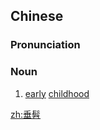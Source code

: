 ==Chinese==
{{zh-forms}}

===Pronunciation===
{{zh-pron
|m=chuítiáo
|cat=n
}}

===Noun===
{{zh-noun}}

# {{lb|zh|literary}} [[early]] [[childhood]]

[[zh:垂髫]]